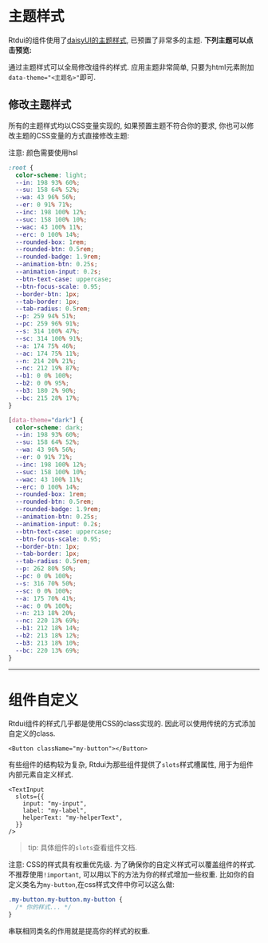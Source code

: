 
# 主题样式

Rtdui的组件使用了[daisyUI的主题样式](https://daisyui.com/docs/themes/), 已预置了非常多的主题. **下列主题可以点击预览:**

<ThemeList />

通过主题样式可以全局修改组件的样式. 应用主题非常简单, 只要为html元素附加`data-theme="<主题名>"`即可.

## 修改主题样式

所有的主题样式均以CSS变量实现的, 如果预置主题不符合你的要求, 你也可以修改主题的CSS变量的方式直接修改主题:

注意: 颜色需要使用hsl

```css
:root {
  color-scheme: light;
  --in: 198 93% 60%;
  --su: 158 64% 52%;
  --wa: 43 96% 56%;
  --er: 0 91% 71%;
  --inc: 198 100% 12%;
  --suc: 158 100% 10%;
  --wac: 43 100% 11%;
  --erc: 0 100% 14%;
  --rounded-box: 1rem;
  --rounded-btn: 0.5rem;
  --rounded-badge: 1.9rem;
  --animation-btn: 0.25s;
  --animation-input: 0.2s;
  --btn-text-case: uppercase;
  --btn-focus-scale: 0.95;
  --border-btn: 1px;
  --tab-border: 1px;
  --tab-radius: 0.5rem;
  --p: 259 94% 51%;
  --pc: 259 96% 91%;
  --s: 314 100% 47%;
  --sc: 314 100% 91%;
  --a: 174 75% 46%;
  --ac: 174 75% 11%;
  --n: 214 20% 21%;
  --nc: 212 19% 87%;
  --b1: 0 0% 100%;
  --b2: 0 0% 95%;
  --b3: 180 2% 90%;
  --bc: 215 28% 17%;
}

[data-theme="dark"] {
  color-scheme: dark;
  --in: 198 93% 60%;
  --su: 158 64% 52%;
  --wa: 43 96% 56%;
  --er: 0 91% 71%;
  --inc: 198 100% 12%;
  --suc: 158 100% 10%;
  --wac: 43 100% 11%;
  --erc: 0 100% 14%;
  --rounded-box: 1rem;
  --rounded-btn: 0.5rem;
  --rounded-badge: 1.9rem;
  --animation-btn: 0.25s;
  --animation-input: 0.2s;
  --btn-text-case: uppercase;
  --btn-focus-scale: 0.95;
  --border-btn: 1px;
  --tab-border: 1px;
  --tab-radius: 0.5rem;
  --p: 262 80% 50%;
  --pc: 0 0% 100%;
  --s: 316 70% 50%;
  --sc: 0 0% 100%;
  --a: 175 70% 41%;
  --ac: 0 0% 100%;
  --n: 213 18% 20%;
  --nc: 220 13% 69%;
  --b1: 212 18% 14%;
  --b2: 213 18% 12%;
  --b3: 213 18% 10%;
  --bc: 220 13% 69%;
}
```

---

# 组件自定义

Rtdui组件的样式几乎都是使用CSS的class实现的. 因此可以使用传统的方式添加自定义的class.

```tsx
<Button className="my-button"></Button>
```

有些组件的结构较为复杂, Rtdui为那些组件提供了`slots`样式槽属性, 用于为组件内部元素自定义样式.

```tsx
<TextInput
  slots={{
    input: "my-input",
    label: "my-label",
    helperText: "my-helperText",
  }}
/>
```

> tip: 具体组件的`slots`查看组件文档.

注意: CSS的样式具有权重优先级. 为了确保你的自定义样式可以覆盖组件的样式. 不推荐使用`!important`, 可以用以下的方法为你的样式增加一些权重. 比如你的自定义类名为`my-button`,在css样式文件中你可以这么做:

```css
.my-button.my-button.my-button {
  /* 你的样式... */
}
```

串联相同类名的作用就是提高你的样式的权重.

